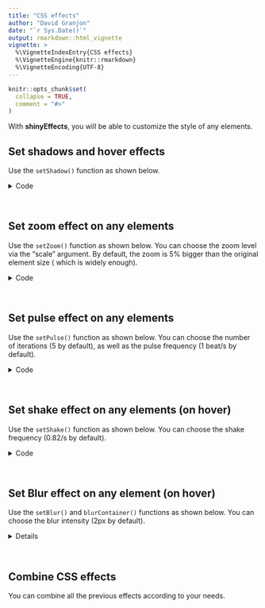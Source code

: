 ```yaml
---
title: "CSS effects"
author: "David Granjon"
date: "`r Sys.Date()`"
output: rmarkdown::html_vignette
vignette: >
  %\VignetteIndexEntry{CSS effects}
  %\VignetteEngine{knitr::rmarkdown}
  %\VignetteEncoding{UTF-8}
---
```


```r
knitr::opts_chunk$set(
  collapse = TRUE,
  comment = "#>"
)
```

With **shinyEffects**, you will be able to customize the style of any elements.

## Set shadows and hover effects

Use the `setShadow()` function as shown below.

<details>
<summary>Code</summary>
```r
  library(shiny)
  library(shinydashboard)
  library(shinydashboardPlus)
  library(shinyEffects)
  
  setShadow <- shinyEffects::setShadow
  setPulse <- shinyEffects::setPulse
  setShake <- shinyEffects::setShake
  setZoom <- shinyEffects::setZoom

  boxTag <- boxPlus(
   title = "Closable box, with label",
   closable = TRUE,
   enable_label = TRUE,
   label_text = 1,
   label_status = "danger",
   status = "warning",
   solidHeader = FALSE,
   collapsible = TRUE,
   p("Box Content")
  )

  shinyApp(
   ui = dashboardPagePlus(
     header = dashboardHeaderPlus(
       enable_rightsidebar = TRUE,
       rightSidebarIcon = "gears"
     ),
     sidebar = dashboardSidebar(),
     body = dashboardBody(

      setShadow(class = "box"),
      setShadow(id = "my-progress"),

      tags$h2("Add shadow to the box class"),
      fluidRow(boxTag, boxTag),
      tags$h2("Add shadow only to the first element using id"),
      tagAppendAttributes(
       verticalProgress(
        value = 10,
        striped = TRUE,
        active = TRUE
       ),
       id = "my-progress"
      ),
      verticalProgress(
        value = 50,
        active = TRUE,
        status = "warning",
        size = "xs"
      ),
      verticalProgress(
        value = 20,
        status = "danger",
        size = "sm",
        height = "60%"
      )
     ),
     rightsidebar = rightSidebar(),
     title = "DashboardPage"
   ),
   server = function(input, output) { }
  )
```
</details>
<br>

## Set zoom effect on any elements

Use the `setZoom()` function as shown below. You can choose the zoom level via the
"scale" argument. By default, the zoom is 5% bigger than the original element size (
which is widely enough).

<details>
<summary>Code</summary>
```r
  library(shiny)
  library(shinydashboard)
  library(shinydashboardPlus)
  library(shinyEffects)
  
  setShadow <- shinyEffects::setShadow
  setPulse <- shinyEffects::setPulse
  setShake <- shinyEffects::setShake
  setZoom <- shinyEffects::setZoom

  boxTag <- boxPlus(
   title = "Closable box, with label",
   closable = TRUE,
   enable_label = TRUE,
   label_text = 1,
   label_status = "danger",
   status = "warning",
   solidHeader = FALSE,
   collapsible = TRUE,
   p("Box Content")
  )

  shinyApp(
   ui = dashboardPagePlus(
     header = dashboardHeaderPlus(
       enable_rightsidebar = TRUE,
       rightSidebarIcon = "gears"
     ),
     sidebar = dashboardSidebar(),
     body = dashboardBody(

      setZoom(class = "box"),
      setZoom(id = "my-progress"),

      tags$h2("Add zoom to the box class"),
      fluidRow(boxTag, boxTag),
      tags$h2("Add zoom only to the first element using id"),
      tagAppendAttributes(
       verticalProgress(
        value = 10,
        striped = TRUE,
        active = TRUE
       ),
       id = "my-progress"
      ),
      verticalProgress(
        value = 50,
        active = TRUE,
        status = "warning",
        size = "xs"
      ),
      verticalProgress(
        value = 20,
        status = "danger",
        size = "sm",
        height = "60%"
      )
     ),
     rightsidebar = rightSidebar(),
     title = "DashboardPage"
   ),
   server = function(input, output) { }
  )
```
</details>
<br>

## Set pulse effect on any elements

Use the `setPulse()` function as shown below. You can choose the number of iterations
(5 by default), as well as the pulse frequency (1 beat/s by default).

<details>
<summary>Code</summary>
```r
  library(shiny)
  library(shinydashboard)
  library(shinydashboardPlus)
  library(shinyEffects)
  
  setShadow <- shinyEffects::setShadow
  setPulse <- shinyEffects::setPulse
  setShake <- shinyEffects::setShake
  setZoom <- shinyEffects::setZoom

  boxTag <- boxPlus(
   title = "Closable box, with label",
   closable = TRUE,
   enable_label = TRUE,
   label_text = 1,
   label_status = "danger",
   status = "warning",
   solidHeader = FALSE,
   collapsible = TRUE,
   p("Box Content")
  )

  shinyApp(
   ui = dashboardPagePlus(
     header = dashboardHeaderPlus(
       enable_rightsidebar = TRUE,
       rightSidebarIcon = "gears"
     ),
     sidebar = dashboardSidebar(),
     body = dashboardBody(

      setPulse(class = "box", duration = 1, iteration = 100),
      setPulse(id = "my-progress", duration = 1, iteration = 100),

      tags$h2("Add pulse animation to the box class"),
      fluidRow(boxTag, boxTag),
      tags$h2("Add pulse animation only to the first element using id"),
      tagAppendAttributes(
       verticalProgress(
        value = 10,
        striped = TRUE,
        active = TRUE
       ),
       id = "my-progress"
      ),
      verticalProgress(
        value = 50,
        active = TRUE,
        status = "warning",
        size = "xs"
      ),
      verticalProgress(
        value = 20,
        status = "danger",
        size = "sm",
        height = "60%"
      )
     ),
     rightsidebar = rightSidebar(),
     title = "DashboardPage"
   ),
   server = function(input, output) { }
  )
```
</details>
<br>

## Set shake effect on any elements (on hover)

Use the `setShake()` function as shown below. You can choose the shake frequency (0.82/s by default).

<details>
<summary>Code</summary>
```r
  library(shiny)
  library(shinydashboard)
  library(shinydashboardPlus)
  library(shinyEffects)
  
  setShadow <- shinyEffects::setShadow
  setPulse <- shinyEffects::setPulse
  setShake <- shinyEffects::setShake
  setZoom <- shinyEffects::setZoom

  boxTag <- boxPlus(
   title = "Closable box, with label",
   closable = TRUE,
   enable_label = TRUE,
   label_text = 1,
   label_status = "danger",
   status = "warning",
   solidHeader = FALSE,
   collapsible = TRUE,
   p("Box Content")
  )

  shinyApp(
   ui = dashboardPagePlus(
     header = dashboardHeaderPlus(
       enable_rightsidebar = TRUE,
       rightSidebarIcon = "gears"
     ),
     sidebar = dashboardSidebar(),
     body = dashboardBody(

      setShake(class = "box"),
      setShake(id = "my-progress"),

      tags$h2("Add shake to the box class"),
      fluidRow(boxTag, boxTag),
      tags$h2("Add shake only to the first element using id"),
      tagAppendAttributes(
       verticalProgress(
        value = 10,
        striped = TRUE,
        active = TRUE
       ),
       id = "my-progress"
      ),
      verticalProgress(
        value = 50,
        active = TRUE,
        status = "warning",
        size = "xs"
      ),
      verticalProgress(
        value = 20,
        status = "danger",
        size = "sm",
        height = "60%"
      )
     ),
     rightsidebar = rightSidebar(),
     title = "Shake Effect"
   ),
   server = function(input, output) { }
  )
```
</details>
<br>


## Set Blur effect on any element (on hover)

Use the `setBlur()` and `blurContainer()` functions as shown below. 
You can choose the blur intensity (2px by default).

<details>
```r
library(shiny)
  library(shinydashboard)
  library(shinydashboardPlus)
  library(shinyEffects)

  boxTag <- boxPlus(
   title = "Closable box, with label",
   closable = TRUE,
   enable_label = TRUE,
   label_text = 1,
   label_status = "danger",
   status = "warning",
   solidHeader = FALSE,
   collapsible = TRUE,
   p("Box Content")
  )

  shinyApp(
   ui = dashboardPagePlus(
     header = dashboardHeaderPlus(
       enable_rightsidebar = TRUE,
       rightSidebarIcon = "gears"
     ),
     sidebar = dashboardSidebar(),
     body = dashboardBody(

      setBlur(),

      tags$h2("Add blur animation to the box class"),
      fluidRow(blurContainer(boxTag), boxTag),
      tags$h2("Add blur animation only to the first element using id"),
      fluidRow(
       blurContainer(
        verticalProgress(
         value = 10,
         striped = TRUE,
         active = TRUE
        )
       ),
       verticalProgress(
         value = 50,
         active = TRUE,
         status = "warning",
         size = "xs"
       ),
       verticalProgress(
         value = 20,
         status = "danger",
         size = "sm",
         height = "60%"
       )
      )
     ),
     rightsidebar = rightSidebar(),
     title = "DashboardPage"
   ),
   server = function(input, output) { }
  )
  ```
  </details>
  <br>

## Combine CSS effects

You can combine all the previous effects according to your needs.
